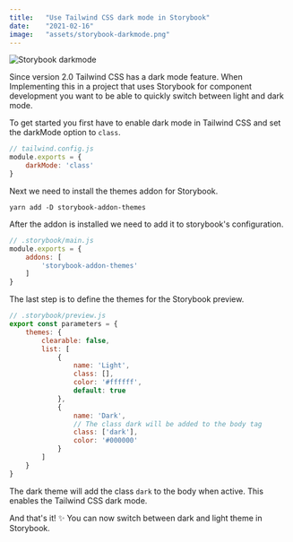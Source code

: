 ```yaml
---
title:   "Use Tailwind CSS dark mode in Storybook"
date:    "2021-02-16"
image:   "assets/storybook-darkmode.png"
---
```


![Storybook darkmode](assets/storybook-darkmode.png)

Since version 2.0 Tailwind CSS has a dark mode feature. When Implementing this in a project that uses Storybook for
component development you want to be able to quickly switch between light and dark mode.

To get started you first have to enable dark mode in Tailwind CSS and set the darkMode option to `class`.

```js
// tailwind.config.js
module.exports = {
    darkMode: 'class'
}
```

Next we need to install the themes addon for Storybook.

```shell
yarn add -D storybook-addon-themes
```

After the addon is installed we need to add it to storybook's configuration.

```js
// .storybook/main.js
module.exports = {
    addons: [
        'storybook-addon-themes'
    ]
}
```

The last step is to define the themes for the Storybook preview.

```js
// .storybook/preview.js
export const parameters = {
    themes: {
        clearable: false,
        list: [
            {
                name: 'Light',
                class: [],
                color: '#ffffff',
                default: true
            },
            {
                name: 'Dark',
                // The class dark will be added to the body tag
                class: ['dark'],
                color: '#000000'
            }
        ]
    }
}
```

The dark theme will add the class `dark` to the body when active. This enables the Tailwind CSS dark mode.

And that's it! ✨ You can now switch between dark and light theme in Storybook.

